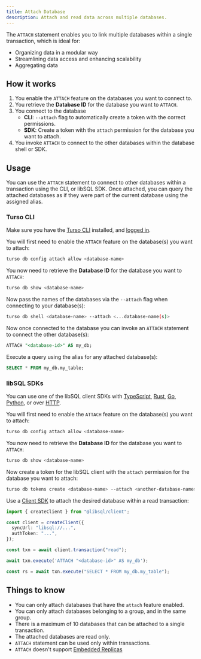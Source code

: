 ```yaml
---
title: Attach Database
description: Attach and read data across multiple databases.
---
```


The `ATTACH` statement enables you to link multiple databases within a single transaction, which is ideal for:

- Organizing data in a modular way
- Streamlining data access and enhancing scalability
- Aggregating data

## How it works

1. You enable the `ATTACH` feature on the databases you want to connect to.
2. You retrieve the **Database ID** for the database you want to `ATTACH`.
3. You connect to the database
   - **CLI**: `--attach` flag to automatically create a token with the correct permissions.
   - **SDK**: Create a token with the `attach` permission for the database you want to attach.
4. You invoke `ATTACH` to connect to the other databases within the database shell or SDK.

## Usage

You can use the `ATTACH` statement to connect to other databases within a transaction using the CLI, or libSQL SDK. Once attached, you can query the attached databases as if they were part of the current database using the assigned alias.

### Turso CLI

Make sure you have the [Turso CLI](/cli/installation) installed, and [logged in](/cli/auth/login).

<Steps>

<Step title="Enable attach on required databases">

You will first need to enable the `ATTACH` feature on the database(s) you want to attach:

```bash
turso db config attach allow <database-name>
```

</Step>

<Step title="Retrieve Database ID">

You now need to retrieve the **Database ID** for the database you want to `ATTACH`:

```bash
turso db show <database-name>
```

</Step>

<Step title="Connect to any database with attach">

Now pass the names of the databases via the `--attach` flag when connecting to your database(s):

```bash
turso db shell <database-name> --attach <...database-name(s)>
```

</Step>

<Step title="ATTACH">

Now once connected to the database you can invoke an `ATTACH` statement to connect the other database(s):

```sql
ATTACH "<database-id>" AS my_db;
```

</Step>

<Step title="Query">

Execute a query using the alias for any attached database(s):

```sql
SELECT * FROM my_db.my_table;
```

</Step>

</Steps>

### libSQL SDKs

You can use one of the libSQL client SDKs with [TypeScript](/sdk/ts), [Rust](/sdk/rust), [Go](/sdk/go), [Python](/sdk/python), or over [HTTP](/sdk/http).

<Steps>

<Step title="Enable attach on required databases">

You will first need to enable the `ATTACH` feature on the database(s) you want to attach:

```bash
turso db config attach allow <database-name>
```

</Step>

<Step title="Retrieve Database ID">

You now need to retrieve the **Database ID** for the database you want to `ATTACH`:

```bash
turso db show <database-name>
```

</Step>

<Step title="Create token with ATTACH permissions">

Now create a token for the libSQL client with the `attach` permission for the database you want to attach:

```bash
turso db tokens create <database-name> --attach <another-database-name>
```

</Step>

<Step title="Connect to any database with ATTACH">

Use a [Client SDK](/sdk) to attach the desired database within a read transaction:

<CodeGroup>

```ts @libsql/client
import { createClient } from "@libsql/client";

const client = createClient({
  syncUrl: "libsql://...",
  authToken: "...",
});

const txn = await client.transaction("read");

await txn.execute('ATTACH "<database-id>" AS my_db');

const rs = await txn.execute("SELECT * FROM my_db.my_table");
```

</CodeGroup>

</Step>

</Steps>

## Things to know

- You can only attach databases that have the `attach` feature enabled.
- You can only attach databases belonging to a group, and in the same group.
- There is a maximum of 10 databases that can be attached to a single transaction.
- The attached databases are read only.
- `ATTACH` statement can be used only within transactions.
- `ATTACH` doesn't support [Embedded Replicas](/features/embedded-replicas)
